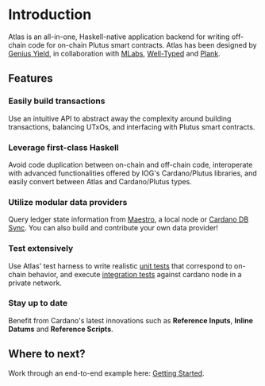 # Introduction

Atlas is an all-in-one, Haskell-native application backend for writing off-chain code for on-chain Plutus smart contracts. Atlas has been designed by [Genius Yield](https://www.geniusyield.co/?lng=en), in collaboration with [MLabs](https://mlabs.city/), [Well-Typed](https://well-typed.com/) and [Plank](https://www.joinplank.com/).

## Features

### Easily build transactions
Use an intuitive API to abstract away the complexity around building transactions, balancing UTxOs, and interfacing with Plutus smart contracts.

### Leverage first-class Haskell
Avoid code duplication between on-chain and off-chain code, interoperate with advanced functionalities offered by IOG's Cardano/Plutus libraries, and easily convert between Atlas and Cardano/Plutus types.

### Utilize modular data providers
Query ledger state information from [Maestro](https://www.gomaestro.org/dapp-platform), a local node or [Cardano DB Sync](https://github.com/input-output-hk/cardano-db-sync). You can also build and contribute your own data provider!

### Test extensively
Use Atlas' test harness to write realistic [unit tests](./getting-started/unit-tests) that correspond to on-chain behavior, and execute [integration tests](./getting-started/integration-tests) against cardano node in a private network.

### Stay up to date
Benefit from Cardano's latest innovations such as **Reference Inputs**, **Inline Datums** and **Reference Scripts**.

## Where to next?
Work through an end-to-end example here: [Getting Started](./getting-started).
